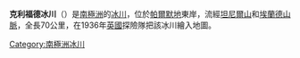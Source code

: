{{unreferenced|time=2018-05-28T11:35:40+00:00}}
{{Coord|70|23|S|62|30|W|source:GNIS|display=title}}

'''克利福德冰川'''（{{lang-en|Clifford Glacier}}）是[[南極洲|南極洲]]的[[冰川|冰川]]，位於[[帕爾默地|帕爾默地]]東岸，流經[[坦尼爾山|坦尼爾山]]和[[埃蘭德山脈|埃蘭德山脈]]，全長70公里，在1936年[[英國|英國]]探險隊把該冰川繪入地圖。

{{Antarctica-geo-stub}}
[[Category:南極洲冰川|Category:南極洲冰川]]